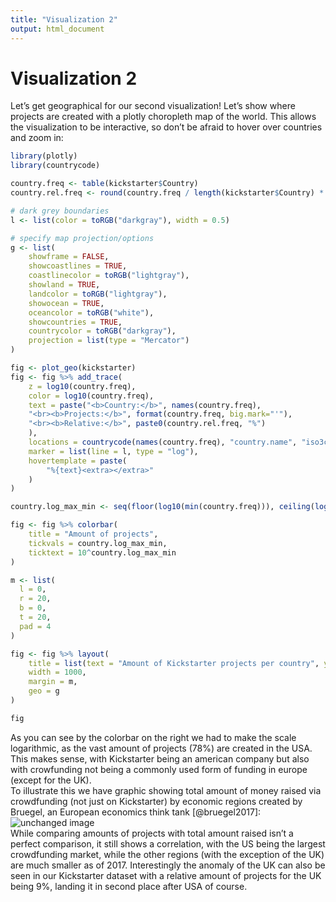 ```yaml
---
title: "Visualization 2"
output: html_document
---
```

# Visualization 2

Let's get geographical for our second visualization! Let's show where projects are created with a plotly choropleth map of the world. This allows the visualization to be interactive, so don't be afraid to hover over countries and zoom in:
```r
library(plotly)
library(countrycode)

country.freq <- table(kickstarter$Country)
country.rel.freq <- round(country.freq / length(kickstarter$Country) * 100, digits = 2)

# dark grey boundaries
l <- list(color = toRGB("darkgray"), width = 0.5)

# specify map projection/options
g <- list(
    showframe = FALSE,
    showcoastlines = TRUE,
    coastlinecolor = toRGB("lightgray"),
    showland = TRUE,
    landcolor = toRGB("lightgray"),
    showocean = TRUE,
    oceancolor = toRGB("white"),
    showcountries = TRUE,
    countrycolor = toRGB("darkgray"),
    projection = list(type = "Mercator")
)

fig <- plot_geo(kickstarter)
fig <- fig %>% add_trace(
    z = log10(country.freq),
    color = log10(country.freq),
    text = paste("<b>Country:</b>", names(country.freq),
    "<br><b>Projects:</b>", format(country.freq, big.mark="'"),
    "<br><b>Relative:</b>", paste0(country.rel.freq, "%")
    ),
    locations = countrycode(names(country.freq), "country.name", "iso3c"),
    marker = list(line = l, type = "log"),
    hovertemplate = paste(
        "%{text}<extra></extra>"
    )
)

country.log_max_min <- seq(floor(log10(min(country.freq))), ceiling(log10(max(country.freq))), by = 1)

fig <- fig %>% colorbar(
    title = "Amount of projects",
    tickvals = country.log_max_min,
    ticktext = 10^country.log_max_min
)

m <- list(
  l = 0,
  r = 20,
  b = 0,
  t = 20,
  pad = 4
)

fig <- fig %>% layout(
    title = list(text = "Amount of Kickstarter projects per country", yanchor = "top"),
    width = 1000,
    margin = m,
    geo = g
)

fig
```

As you can see by the colorbar on the right we had to make the scale logarithmic, as the vast amount of projects (78%) are created in the USA. This makes sense, with Kickstarter being an american company but also with crowfunding not being a commonly used form of funding in europe (except for the UK).
<br>
To illustrate this we have graphic showing total amount of money raised via crowdfunding (not just on Kickstarter) by economic regions created by Bruegel, an European economics think tank [@bruegel2017]:
![unchanged image](bruegel_amountraised.png)
<br>
While comparing amounts of projects with total amount raised isn't a perfect comparison, it still shows a correlation, with the US being the largest crowdfunding market, while the other regions (with the exception of the UK) are much smaller as of 2017. Interestingly the anomaly of the UK can also be seen in our Kickstarter dataset with a relative amount of projects for the UK being 9%, landing it in second place after USA of course.